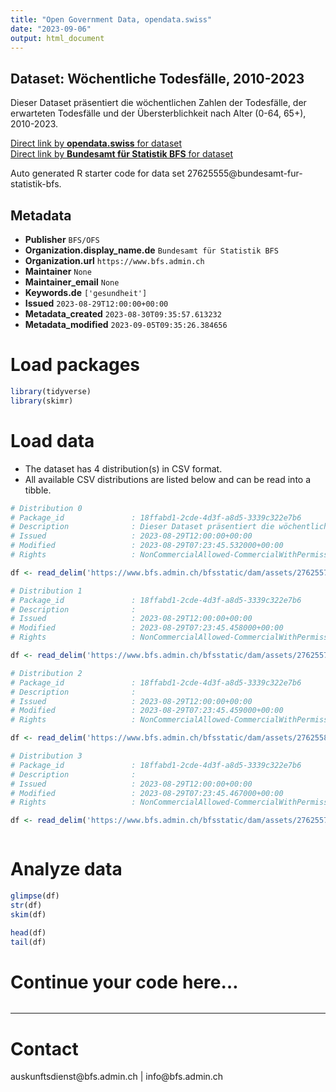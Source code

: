 ```yaml
---
title: "Open Government Data, opendata.swiss"
date: "2023-09-06"
output: html_document
---
```


## Dataset: Wöchentliche Todesfälle, 2010-2023

Dieser Dataset präsentiert die wöchentlichen Zahlen der Todesfälle, der erwarteten Todesfälle und der Übersterblichkeit nach Alter (0-64, 65+), 2010-2023.

[Direct link by **opendata.swiss** for dataset](https://opendata.swiss/de/dataset/wochentliche-todesfalle-2010-2023)<br>
[Direct link by **Bundesamt für Statistik BFS** for dataset](https://www.bfs.admin.ch/asset/de/ts-d-14.03.04.03-wr)

Auto generated R starter code for data set 27625555@bundesamt-fur-statistik-bfs.

## Metadata

- **Publisher** `BFS/OFS`
- **Organization.display_name.de** `Bundesamt für Statistik BFS`
- **Organization.url** `https://www.bfs.admin.ch`
- **Maintainer** `None`
- **Maintainer_email** `None`
- **Keywords.de** `['gesundheit']`
- **Issued** `2023-08-29T12:00:00+00:00`
- **Metadata_created** `2023-08-30T09:35:57.613232`
- **Metadata_modified** `2023-09-05T09:35:26.384656`


# Load packages

```r

library(tidyverse)
library(skimr)

```

# Load data

-   The dataset has 4 distribution(s) in CSV format.
-   All available CSV distributions are listed below and can be read into a tibble.

```r

# Distribution 0
# Package_id               : 18ffabd1-2cde-4d3f-a8d5-3339c322e7b6
# Description              : Dieser Dataset präsentiert die wöchentlichen Zahlen der Todesfälle, der erwarteten Todesfälle und der Übersterblichkeit nach Alter (0-64, 65+), 2010-2023.
# Issued                   : 2023-08-29T12:00:00+00:00
# Modified                 : 2023-08-29T07:23:45.532000+00:00
# Rights                   : NonCommercialAllowed-CommercialWithPermission-ReferenceRequired

df <- read_delim('https://www.bfs.admin.ch/bfsstatic/dam/assets/27625571/master')

# Distribution 1
# Package_id               : 18ffabd1-2cde-4d3f-a8d5-3339c322e7b6
# Description              : 
# Issued                   : 2023-08-29T12:00:00+00:00
# Modified                 : 2023-08-29T07:23:45.458000+00:00
# Rights                   : NonCommercialAllowed-CommercialWithPermission-ReferenceRequired

df <- read_delim('https://www.bfs.admin.ch/bfsstatic/dam/assets/27625574/master')

# Distribution 2
# Package_id               : 18ffabd1-2cde-4d3f-a8d5-3339c322e7b6
# Description              : 
# Issued                   : 2023-08-29T12:00:00+00:00
# Modified                 : 2023-08-29T07:23:45.459000+00:00
# Rights                   : NonCommercialAllowed-CommercialWithPermission-ReferenceRequired

df <- read_delim('https://www.bfs.admin.ch/bfsstatic/dam/assets/27625584/master')

# Distribution 3
# Package_id               : 18ffabd1-2cde-4d3f-a8d5-3339c322e7b6
# Description              : 
# Issued                   : 2023-08-29T12:00:00+00:00
# Modified                 : 2023-08-29T07:23:45.467000+00:00
# Rights                   : NonCommercialAllowed-CommercialWithPermission-ReferenceRequired

df <- read_delim('https://www.bfs.admin.ch/bfsstatic/dam/assets/27625578/master')



```

# Analyze data

```r

glimpse(df)
str(df)
skim(df)

head(df)
tail(df)

```

# Continue your code here...

```r

```

------------------------------------------------------------------------

# Contact

auskunftsdienst@bfs.admin.ch | info@bfs.admin.ch
